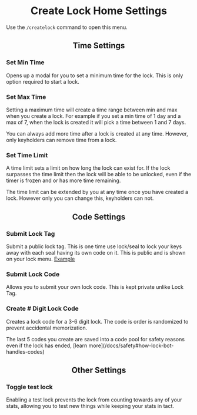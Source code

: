 
# <Center>Create Lock Home Settings</Center>

Use the `/createlock` command to open this menu.


## <Center>Time Settings</Center>

### Set Min Time

Opens up a modal for you to set a minimum time for the lock. This is only option required to start a lock.



### Set Max Time

Setting a maximum time will create a time range between min and max when you create a lock. For example if you set a min time of 1 day and a max of 7, when the lock is created it will pick a time between 1 and 7 days.

<Callout type="info">
  You can always add more time after a lock is created at any time. However, only keyholders can remove time from a lock.
</Callout>

### Set Time Limit

A time limit sets a limit on how long the lock can exist for. If the lock surpasses the time limit then the lock will be able to be unlocked, even if the timer is frozen and or has more time remaining.

The time limit can be extended by you at any time once you have created a lock. However only you can change this, keyholders can not.



## <Center>Code Settings</Center>


### Submit Lock Tag

Submit a public lock tag. This is one time use lock/seal to lock your keys away with each seal having its own code on it. This is public and is shown on your lock menu. [Example](https://kink3d.com/products/double-key-sleeves)



### Submit Lock Code

Allows you to submit your own lock code. This is kept private unlike Lock Tag.


### Create # Digit Lock Code

Creates a lock code for a 3-6 digit lock. The code is order is randomized to prevent accidental memorization.

<Callout type="info">
  The last 5 codes you create are saved into a code pool for safety reasons even if the lock has ended, [learn more](/docs/safety#how-lock-bot-handles-codes)
</Callout>



## <Center>Other Settings</Center>


### Toggle test lock

Enabling a test lock prevents the lock from counting towards any of your stats, allowing you to test new things while keeping your stats in tact.